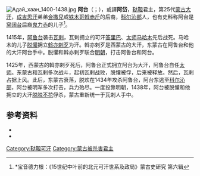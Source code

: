 {{expert|time=2011-02-25T12:10:05+00:00}}
{{rewrite|time=2011-02-25T12:06:31+00:00}}
[[File:Адай_хаан_1400-1438.jpg|thumb]]
'''阿台'''（{{mong|m=ᠠᠳᠠᠶ|k=Адай|z=Adai}}；{{bd|1390年||1438年|catIdx=A}}），或譯'''阿岱'''，[[鞑靼_(蒙古)|鞑靼]]君主，第25代[[蒙古大汗|蒙古大汗]]，[[成吉思汗|成吉思汗]]弟弟[[合撒兒|合撒兒]]或[[铁木哥斡赤斤|铁木哥斡赤斤]]的后裔，[[科尔沁部|科尔沁部]]人，也有史料称阿台是[[窝阔台|窝阔台]]后裔[[鬼力赤|鬼力赤]]的儿子<ref>*宝音德力根：《15世纪中叶前的北元可汗世系及政局》蒙古史研究 第六辑</ref>。

1415年，[[阿鲁台|阿鲁台]]袭击[[瓦剌|瓦剌]]，瓦剌拥立的可汗[[答里巴|答里巴]]、[[太师|太师]][[马哈木|马哈木]]先后战死。马哈木的儿子[[脱懽|脱懽]]拥立[[斡亦剌歹|斡亦剌歹]]为汗。斡亦剌歹是西蒙古的大汗，东蒙古在阿鲁台和他的大汗阿台手中。脱懽和斡亦剌歹联合[[明朝|明朝]]，打击阿鲁台和阿台。

1425年，西蒙古的斡亦剌歹死后，阿鲁台正式拥立阿台为大汗，阿鲁台自任[[太师|太师]]。东蒙古和瓦剌多次战斗，起初瓦剌战败，脱懽被俘，后来被释放。然后，瓦剌占据上风。此后，东蒙古衰落，脱欢在1434年攻杀阿鲁台，阿台东逃至[[科尔沁部|科尔沁部]]，阿台被明军多次打击，兵力殆尽。一度投靠明朝，1438年，阿台被脱懽和他拥立的大汗[[脱脱不花|脱脱不花]]俘杀，蒙古重新统一于瓦剌人手中。

== 参考资料 ==
* {{cite book|title=《[[草原帝国|草原帝国]]》|author=[[勒内·格鲁塞|勒内·格鲁塞]]|language= fr}}
* {{cite isbn|9787508718989|ref=harv|noedit}}

<references/>
{{start box}}
{{s-before|[[斡亦剌歹|斡亦剌歹]]}}
{{s-title|[[蒙古大汗|蒙古大汗]]|1425年－1438年}}
{{s-after|[[脱脱不花|脱脱不花]]}}
{{end box}}

{{蒙古大汗}}
{{蒙古小作品}}

[[Category:鞑靼可汗|Category:鞑靼可汗]]
[[Category:蒙古被杀害君主|Category:蒙古被杀害君主]]